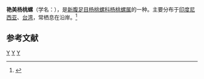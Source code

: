 {{Speciesbox
| taxon = Harpa harpa
| image = Harpa_harpa_01.jpg
| binomial_authority = (Linnaeus, 1758)
}}
'''艳美杨桃螺'''（学名：''{{lang|la|Harpa harpa}}''），是[[新腹足目|新腹足目]][[杨桃螺科|杨桃螺科]][[杨桃螺属|杨桃螺属]]的一种。主要分布于[[印度尼西亚|印度尼西亚]]、[[台湾|台湾]]，常栖息在沿岸。<ref>{{cite web|url=http://shell.sinica.edu.tw/chinese/shellbase_detail.php?science_no=1327|title=国际贝库：艳美杨桃螺|publisher=台湾贝类资料库|accessdate=2009-08-11}}</ref>

== 参考文献 ==
{{reflist}}
{{taxonbar}}
[[Category:_1758年描述的动物|Y]]
[[Category:杨桃螺属|Y]]
[[Category:_卡尔·林奈命名的生物分类|Y]]